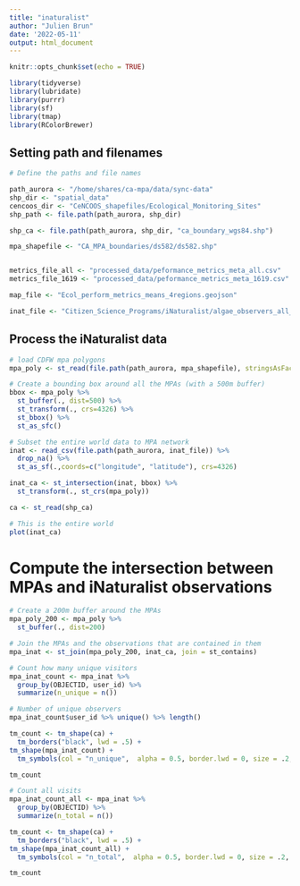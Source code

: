 ```yaml
---
title: "inaturalist"
author: "Julien Brun"
date: '2022-05-11'
output: html_document
---
```


```r
knitr::opts_chunk$set(echo = TRUE)
```

```r
library(tidyverse)
library(lubridate)
library(purrr)
library(sf)
library(tmap)
library(RColorBrewer)
```

## Setting path and filenames

```r

# Define the paths and file names

path_aurora <- "/home/shares/ca-mpa/data/sync-data"
shp_dir <- "spatial_data"
cencoos_dir <- "CeNCOOS_shapefiles/Ecological_Monitoring_Sites"
shp_path <- file.path(path_aurora, shp_dir)

shp_ca <- file.path(path_aurora, shp_dir, "ca_boundary_wgs84.shp")

mpa_shapefile <- "CA_MPA_boundaries/ds582/ds582.shp" 


metrics_file_all <- "processed_data/peformance_metrics_meta_all.csv" 
metrics_file_1619 <- "processed_data/peformance_metrics_meta_1619.csv" 

map_file <- "Ecol_perform_metrics_means_4regions.geojson"

inat_file <- "Citizen_Science_Programs/iNaturalist/algae_observers_all_years.csv"
```

## Process the iNaturalist data

```r
# load CDFW mpa polygons
mpa_poly <- st_read(file.path(path_aurora, mpa_shapefile), stringsAsFactors = F)

# Create a bounding box around all the MPAs (with a 500m buffer)
bbox <- mpa_poly %>%
  st_buffer(., dist=500) %>%
  st_transform(., crs=4326) %>% 
  st_bbox() %>% 
  st_as_sfc()

# Subset the entire world data to MPA network
inat <- read_csv(file.path(path_aurora, inat_file)) %>%
  drop_na() %>%
  st_as_sf(.,coords=c("longitude", "latitude"), crs=4326)

inat_ca <- st_intersection(inat, bbox) %>%
  st_transform(., st_crs(mpa_poly))

ca <- st_read(shp_ca)

# This is the entire world
plot(inat_ca)
```
# Compute the intersection between MPAs and iNaturalist observations

```r
# Create a 200m buffer around the MPAs
mpa_poly_200 <- mpa_poly %>%
  st_buffer(., dist=200)

# Join the MPAs and the observations that are contained in them
mpa_inat <- st_join(mpa_poly_200, inat_ca, join = st_contains)

```



```r
# Count how many unique visitors
mpa_inat_count <- mpa_inat %>% 
  group_by(OBJECTID, user_id) %>%
  summarize(n_unique = n())

# Number of unique observers
mpa_inat_count$user_id %>% unique() %>% length()

```

```r
tm_count <- tm_shape(ca) + 
  tm_borders("black", lwd = .5) +
tm_shape(mpa_inat_count) + 
  tm_symbols(col = "n_unique",  alpha = 0.5, border.lwd = 0, size = .2, title.col = "iNaturalist unique observers", palette = "-plasma", style = "quantile")

tm_count
```


```r
# Count all visits
mpa_inat_count_all <- mpa_inat %>% 
  group_by(OBJECTID) %>%
  summarize(n_total = n())


```


```r
tm_count <- tm_shape(ca) + 
  tm_borders("black", lwd = .5) +
tm_shape(mpa_inat_count_all) + 
  tm_symbols(col = "n_total",  alpha = 0.5, border.lwd = 0, size = .2, title.col = "iNaturalist total # of Obsv.", palette = "-plasma", style = "quantile")

tm_count
```

